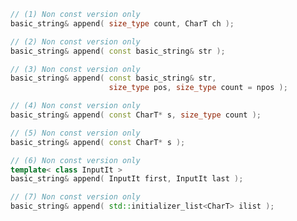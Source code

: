 ```cpp
// (1) Non const version only
basic_string& append( size_type count, CharT ch );

// (2) Non const version only
basic_string& append( const basic_string& str );

// (3) Non const version only
basic_string& append( const basic_string& str,
                      size_type pos, size_type count = npos );

// (4) Non const version only
basic_string& append( const CharT* s, size_type count );

// (5) Non const version only
basic_string& append( const CharT* s );

// (6) Non const version only
template< class InputIt >
basic_string& append( InputIt first, InputIt last );

// (7) Non const version only
basic_string& append( std::initializer_list<CharT> ilist );
```
